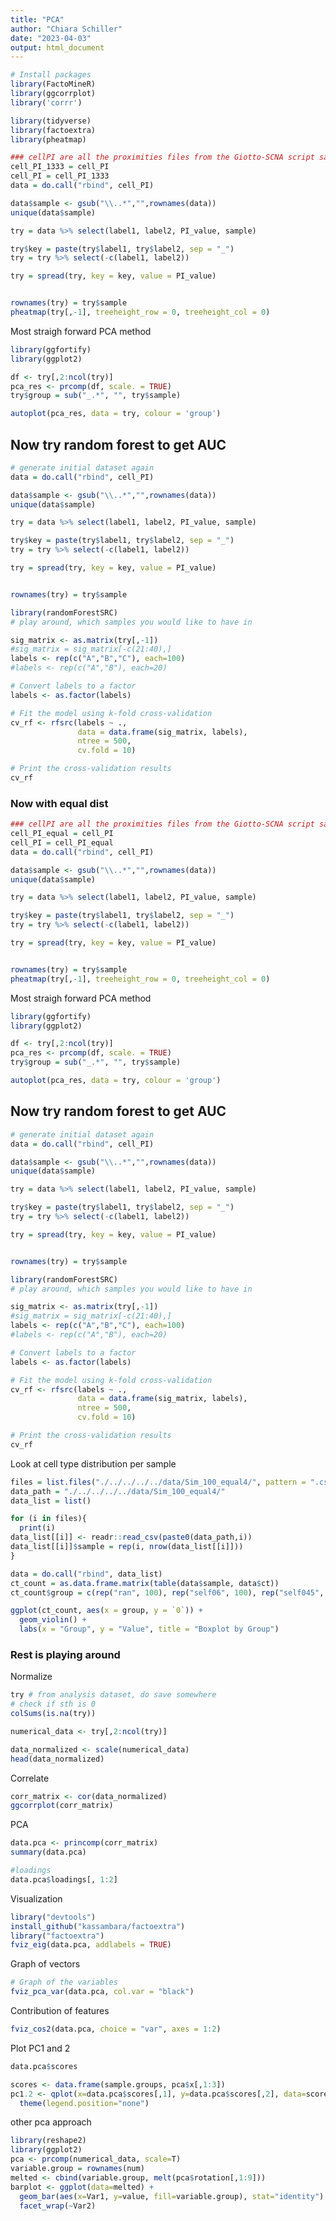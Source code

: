 ```yaml
---
title: "PCA"
author: "Chiara Schiller"
date: "2023-04-03"
output: html_document
---
```

```r
# Install packages
library(FactoMineR)
library(ggcorrplot)
library('corrr')
```

```r
library(tidyverse)
library(factoextra)
library(pheatmap)

### cellPI are all the proximities files from the Giotto-SCNA script saved in output of Giotto
cell_PI_1333 = cell_PI
cell_PI = cell_PI_1333
data = do.call("rbind", cell_PI)

data$sample <- gsub("\\..*","",rownames(data))
unique(data$sample)

try = data %>% select(label1, label2, PI_value, sample)

try$key = paste(try$label1, try$label2, sep = "_")
try = try %>% select(-c(label1, label2))

try = spread(try, key = key, value = PI_value)


rownames(try) = try$sample
pheatmap(try[,-1], treeheight_row = 0, treeheight_col = 0)

```
Most straigh forward PCA method


```r
library(ggfortify)
library(ggplot2)

df <- try[,2:ncol(try)]
pca_res <- prcomp(df, scale. = TRUE)
try$group = sub("_.*", "", try$sample)

autoplot(pca_res, data = try, colour = 'group')

```
## Now try random forest to get AUC

```r
# generate initial dataset again
data = do.call("rbind", cell_PI)

data$sample <- gsub("\\..*","",rownames(data))
unique(data$sample)

try = data %>% select(label1, label2, PI_value, sample)

try$key = paste(try$label1, try$label2, sep = "_")
try = try %>% select(-c(label1, label2))

try = spread(try, key = key, value = PI_value)


rownames(try) = try$sample

library(randomForestSRC)
# play around, which samples you would like to have in

sig_matrix <- as.matrix(try[,-1])
#sig_matrix = sig_matrix[-c(21:40),]
labels <- rep(c("A","B","C"), each=100)
#labels <- rep(c("A","B"), each=20)

# Convert labels to a factor
labels <- as.factor(labels)

# Fit the model using k-fold cross-validation
cv_rf <- rfsrc(labels ~ ., 
               data = data.frame(sig_matrix, labels), 
               ntree = 500, 
               cv.fold = 10)

# Print the cross-validation results
cv_rf
```
### Now with equal dist
```r
### cellPI are all the proximities files from the Giotto-SCNA script saved in output of Giotto
cell_PI_equal = cell_PI
cell_PI = cell_PI_equal
data = do.call("rbind", cell_PI)

data$sample <- gsub("\\..*","",rownames(data))
unique(data$sample)

try = data %>% select(label1, label2, PI_value, sample)

try$key = paste(try$label1, try$label2, sep = "_")
try = try %>% select(-c(label1, label2))

try = spread(try, key = key, value = PI_value)


rownames(try) = try$sample
pheatmap(try[,-1], treeheight_row = 0, treeheight_col = 0)
```
Most straigh forward PCA method


```r
library(ggfortify)
library(ggplot2)

df <- try[,2:ncol(try)]
pca_res <- prcomp(df, scale. = TRUE)
try$group = sub("_.*", "", try$sample)

autoplot(pca_res, data = try, colour = 'group')

```
## Now try random forest to get AUC

```r
# generate initial dataset again
data = do.call("rbind", cell_PI)

data$sample <- gsub("\\..*","",rownames(data))
unique(data$sample)

try = data %>% select(label1, label2, PI_value, sample)

try$key = paste(try$label1, try$label2, sep = "_")
try = try %>% select(-c(label1, label2))

try = spread(try, key = key, value = PI_value)


rownames(try) = try$sample

library(randomForestSRC)
# play around, which samples you would like to have in

sig_matrix <- as.matrix(try[,-1])
#sig_matrix = sig_matrix[-c(21:40),]
labels <- rep(c("A","B","C"), each=100)
#labels <- rep(c("A","B"), each=20)

# Convert labels to a factor
labels <- as.factor(labels)

# Fit the model using k-fold cross-validation
cv_rf <- rfsrc(labels ~ ., 
               data = data.frame(sig_matrix, labels), 
               ntree = 500, 
               cv.fold = 10)

# Print the cross-validation results
cv_rf
```
Look at cell type distribution per sample
```r
files = list.files("./../../../../data/Sim_100_equal4/", pattern = ".csv")
data_path = "./../../../../data/Sim_100_equal4/"
data_list = list()

for (i in files){
  print(i)
data_list[[i]] <- readr::read_csv(paste0(data_path,i))
data_list[[i]]$sample = rep(i, nrow(data_list[[i]]))
}

data = do.call("rbind", data_list)
ct_count = as.data.frame.matrix(table(data$sample, data$ct))
ct_count$group = c(rep("ran", 100), rep("self06", 100), rep("self045", 100))

ggplot(ct_count, aes(x = group, y = `0`)) + 
  geom_violin() +
  labs(x = "Group", y = "Value", title = "Boxplot by Group")
```


### Rest is playing around

Normalize
```r
try # from analysis dataset, do save somewhere
# check if sth is 0
colSums(is.na(try))

numerical_data <- try[,2:ncol(try)]

data_normalized <- scale(numerical_data)
head(data_normalized)
```
Correlate
```r
corr_matrix <- cor(data_normalized)
ggcorrplot(corr_matrix)
```
PCA
```r
data.pca <- princomp(corr_matrix)
summary(data.pca)

#loadings
data.pca$loadings[, 1:2]
```
Visualization
```r
library("devtools")
install_github("kassambara/factoextra")
library("factoextra")
fviz_eig(data.pca, addlabels = TRUE)
```
Graph of vectors
```r
# Graph of the variables
fviz_pca_var(data.pca, col.var = "black")
```
Contribution of features
```r
fviz_cos2(data.pca, choice = "var", axes = 1:2)
```

Plot PC1 and 2
```r
data.pca$scores

scores <- data.frame(sample.groups, pca$x[,1:3])
pc1.2 <- qplot(x=data.pca$scores[,1], y=data.pca$scores[,2], data=scores, colour=factor(sample.groups)) +
  theme(legend.position="none")

```

other pca approach
```r
library(reshape2)
library(ggplot2)
pca <- prcomp(numerical_data, scale=T)
variable.group = rownames(num)
melted <- cbind(variable.group, melt(pca$rotation[,1:9]))
barplot <- ggplot(data=melted) +
  geom_bar(aes(x=Var1, y=value, fill=variable.group), stat="identity") +
  facet_wrap(~Var2)
```








